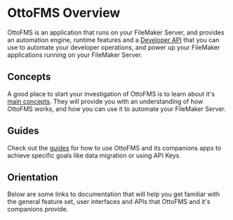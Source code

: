 
# OttoFMS Overview

OttoFMS is an application that runs on your FileMaker Server, and provides an automation engine, runtime features and a [Developer API](/apidoc) that you can use to automate your developer operations, and power up your FileMaker applications running on your FileMaker Server.

## Concepts

A good place to start your investigation of OttoFMS is to learn about it's [main concepts](/concepts). They will provide you with an understanding of how OttoFMS works, and how you can use it to automate your FileMaker Server.

## Guides

Check out the [guides](/guides) for how to use OttoFMS and its companions apps to achieve specific goals like data migration or using API Keys.

## Orientation

Below are some links to documentation that will help you get familiar with the general feature set, user interfaces and APIs that OttoFMS and it's companions provide.

<Cards>
<Card title="Managing OttoFMS" href="/managing-OttoFMS" />
<Card title="Web Console" href="/otto-console" />
<Card title="Developer API" href="/apidoc" />
<Card title="Version History" href="/OttoFMS-changelog" />
<Card title="Known Issues" href="/known-issues" />

</Cards>
